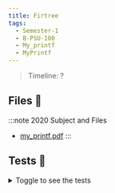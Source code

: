 ```yaml
---
title: Firtree
tags:
  - Semester-1
  - B-PSU-100
  - My_printf
  - MyPrintf
---
```

> Timeline: ?


## Files 📂

:::note 2020 Subject and Files
- [my_printf.pdf](https://github.com/Studio-17/Epitech-Subjects/raw/main/Semester-1/B-PSU-100/My_printf/MyPrintf/my_printf.pdf)
:::

## Tests 🤖
<details>
  <summary>Toggle to see the tests</summary>
  <div>
Yo
  </div>
</details>
